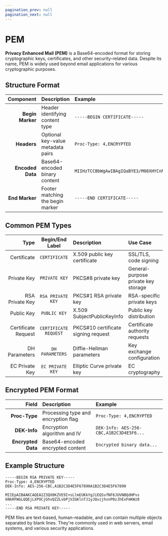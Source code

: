 ```yaml
---
pagination_prev: null
pagination_next: null
---
```


# PEM

**Privacy Enhanced Mail (PEM)** is a Base64-encoded format for storing cryptographic keys, certificates, and other security-related data. Despite its name, PEM is widely used beyond email applications for various cryptographic purposes.

## Structure Format

|Component|Description|Example|
|--:|:--|:--|
|**Begin Marker**|Header identifying content type|`-----BEGIN CERTIFICATE-----`|
|**Headers**|Optional key-value metadata pairs|`Proc-Type: 4,ENCRYPTED`|
|**Encoded Data**|Base64-encoded binary content|`MIIHzTCCBbWgAwIBAgIQaBYE3/M08XHYCnNVmcFBcjANBgkqhkiG9w0BAQsFADBy...`|
|**End Marker**|Footer matching the begin marker|`-----END CERTIFICATE-----`|

## Common PEM Types

|Type|Begin/End Label|Description|Use Case|
|--:|:-:|:--|:--|
|Certificate|`CERTIFICATE`|X.509 public key certificate|SSL/TLS, code signing|
|Private Key|`PRIVATE KEY`|PKCS#8 private key|General-purpose private key storage|
|RSA Private Key|`RSA PRIVATE KEY`|PKCS#1 RSA private key|RSA-specific private keys|
|Public Key|`PUBLIC KEY`|X.509 SubjectPublicKeyInfo|Public key distribution|
|Certificate Request|`CERTIFICATE REQUEST`|PKCS#10 certificate signing request|Certificate authority requests|
|DH Parameters|`DH PARAMETERS`|Diffie-Hellman parameters|Key exchange configuration|
|EC Private Key|`EC PRIVATE KEY`|Elliptic Curve private key|EC cryptography|

## Encrypted PEM Format

|Field|Description|Example|
|--:|:--|:--|
|**Proc-Type**|Processing type and encryption flag|`Proc-Type: 4,ENCRYPTED`|
|**DEK-Info**|Encryption algorithm and IV|`DEK-Info: AES-256-CBC,A1B2C3D4E5F6...`|
|**Encrypted Data**|Base64-encoded encrypted content|`Encrypted binary data...`|

## Example Structure

```encoding
-----BEGIN RSA PRIVATE KEY-----
Proc-Type: 4,ENCRYPTED
DEK-Info: AES-256-CBC,A1B2C3D4E5F67890A1B2C3D4E5F67890

MIIEpAIBAAKCAQEA2Z3QX0KZVE9I+sLlmEUKkYgJiEQSvfNF6JUVNBQdHPvs
kNkRFWGLQQEjLXPOCjGhvQZZLvbPjVZGKlnTJ1yJQvzjhvnP0zJhExFmKWz8
...
-----END RSA PRIVATE KEY-----
```

PEM files are text-based, human-readable, and can contain multiple objects separated by blank lines. They're commonly used in web servers, email systems, and various security applications.
